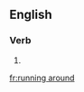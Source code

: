 ==English==

===Verb===
{{head|en|head=[[running]] [[around]]}}

# {{present participle of|run around|lang=en}}

[[fr:running around]]